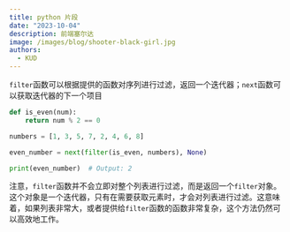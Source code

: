 ```yaml
---
title: python 片段
date: "2023-10-04"
description: 前端塞尔达
image: /images/blog/shooter-black-girl.jpg
authors:
  - KUD
---
```


`filter`函数可以根据提供的函数对序列进行过滤，返回一个迭代器；`next`函数可以获取迭代器的下一个项目

```python
def is_even(num):
    return num % 2 == 0

numbers = [1, 3, 5, 7, 2, 4, 6, 8]

even_number = next(filter(is_even, numbers), None)

print(even_number)  # Output: 2
```

注意，`filter`函数并不会立即对整个列表进行过滤，而是返回一个`filter`对象。这个对象是一个迭代器，只有在需要获取元素时，才会对列表进行过滤。这意味着，如果列表非常大，或者提供给`filter`函数的函数非常复杂，这个方法仍然可以高效地工作。
